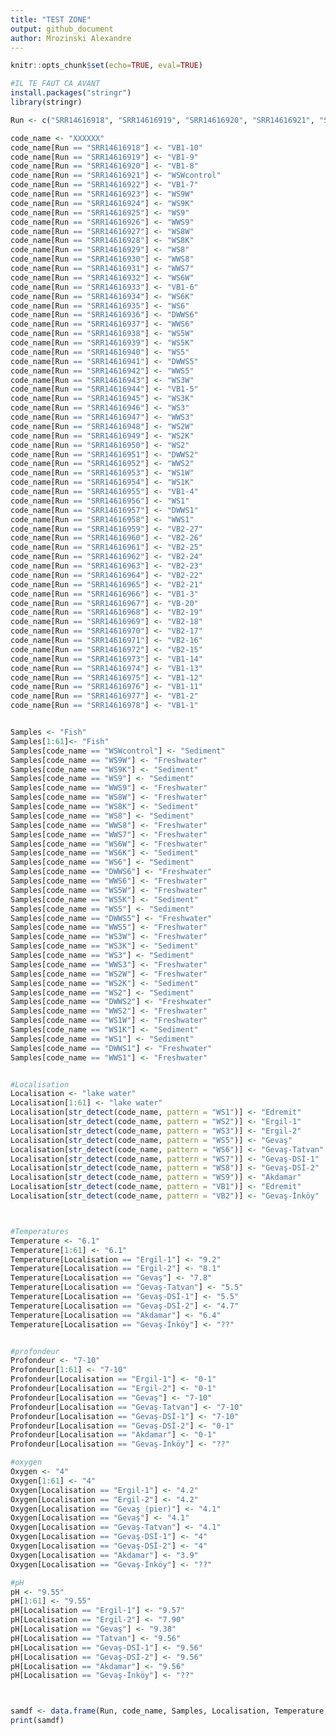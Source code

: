 ```yaml
---
title: "TEST ZONE"
output: github_document
author: Mrozinski Alexandre
---
```

```r
knitr::opts_chunk$set(echo=TRUE, eval=TRUE)
```

```r
#IL TE FAUT CA AVANT
install.packages("stringr")
library(stringr)
```


```r
Run <- c("SRR14616918", "SRR14616919", "SRR14616920", "SRR14616921", "SRR14616922", "SRR14616923", "SRR14616924", "SRR14616925", "SRR14616926", "SRR14616927", "SRR14616928", "SRR14616929", "SRR14616930", "SRR14616931", "SRR14616932", "SRR14616933", "SRR14616934", "SRR14616935", "SRR14616936", "SRR14616937", "SRR14616938", "SRR14616939", "SRR14616940", "SRR14616941", "SRR14616942", "SRR14616943", "SRR14616944", "SRR14616945", "SRR14616946", "SRR14616947", "SRR14616948", "SRR14616949", "SRR14616950", "SRR14616951", "SRR14616952", "SRR14616953", "SRR14616954", "SRR14616955", "SRR14616956", "SRR14616957", "SRR14616958", "SRR14616959", "SRR14616960", "SRR14616961", "SRR14616962", "SRR14616963", "SRR14616964", "SRR14616965", "SRR14616966", "SRR14616967", "SRR14616968", "SRR14616969", "SRR14616970", "SRR14616971", "SRR14616972", "SRR14616973", "SRR14616974", "SRR14616975", "SRR14616976", "SRR14616977", "SRR14616978")

code_name <- "XXXXXX"
code_name[Run == "SRR14616918"] <- "VB1-10"
code_name[Run == "SRR14616919"] <- "VB1-9"
code_name[Run == "SRR14616920"] <- "VB1-8"
code_name[Run == "SRR14616921"] <- "WSWcontrol"
code_name[Run == "SRR14616922"] <- "VB1-7"
code_name[Run == "SRR14616923"] <- "WS9W"
code_name[Run == "SRR14616924"] <- "WS9K"
code_name[Run == "SRR14616925"] <- "WS9"
code_name[Run == "SRR14616926"] <- "WWS9"
code_name[Run == "SRR14616927"] <- "WS8W"
code_name[Run == "SRR14616928"] <- "WS8K"
code_name[Run == "SRR14616929"] <- "WS8"
code_name[Run == "SRR14616930"] <- "WWS8"
code_name[Run == "SRR14616931"] <- "WWS7"
code_name[Run == "SRR14616932"] <- "WS6W"
code_name[Run == "SRR14616933"] <- "VB1-6"
code_name[Run == "SRR14616934"] <- "WS6K"
code_name[Run == "SRR14616935"] <- "WS6"
code_name[Run == "SRR14616936"] <- "DWWS6"
code_name[Run == "SRR14616937"] <- "WWS6"
code_name[Run == "SRR14616938"] <- "WS5W"
code_name[Run == "SRR14616939"] <- "WS5K"
code_name[Run == "SRR14616940"] <- "WS5"
code_name[Run == "SRR14616941"] <- "DWWS5"
code_name[Run == "SRR14616942"] <- "WWS5"
code_name[Run == "SRR14616943"] <- "WS3W"
code_name[Run == "SRR14616944"] <- "VB1-5"
code_name[Run == "SRR14616945"] <- "WS3K"
code_name[Run == "SRR14616946"] <- "WS3"
code_name[Run == "SRR14616947"] <- "WWS3"
code_name[Run == "SRR14616948"] <- "WS2W"
code_name[Run == "SRR14616949"] <- "WS2K"
code_name[Run == "SRR14616950"] <- "WS2"
code_name[Run == "SRR14616951"] <- "DWWS2"
code_name[Run == "SRR14616952"] <- "WWS2"
code_name[Run == "SRR14616953"] <- "WS1W"
code_name[Run == "SRR14616954"] <- "WS1K"
code_name[Run == "SRR14616955"] <- "VB1-4"
code_name[Run == "SRR14616956"] <- "WS1"
code_name[Run == "SRR14616957"] <- "DWWS1"
code_name[Run == "SRR14616958"] <- "WWS1"
code_name[Run == "SRR14616959"] <- "VB2-27"
code_name[Run == "SRR14616960"] <- "VB2-26"
code_name[Run == "SRR14616961"] <- "VB2-25"
code_name[Run == "SRR14616962"] <- "VB2-24"
code_name[Run == "SRR14616963"] <- "VB2-23"
code_name[Run == "SRR14616964"] <- "VB2-22"
code_name[Run == "SRR14616965"] <- "VB2-21"
code_name[Run == "SRR14616966"] <- "VB1-3"
code_name[Run == "SRR14616967"] <- "VB-20"
code_name[Run == "SRR14616968"] <- "VB2-19"
code_name[Run == "SRR14616969"] <- "VB2-18"
code_name[Run == "SRR14616970"] <- "VB2-17"
code_name[Run == "SRR14616971"] <- "VB2-16"
code_name[Run == "SRR14616972"] <- "VB2-15"
code_name[Run == "SRR14616973"] <- "VB1-14"
code_name[Run == "SRR14616974"] <- "VB1-13"
code_name[Run == "SRR14616975"] <- "VB1-12"
code_name[Run == "SRR14616976"] <- "VB1-11"
code_name[Run == "SRR14616977"] <- "VB1-2"
code_name[Run == "SRR14616978"] <- "VB1-1"


Samples <- "Fish"
Samples[1:61]<- "Fish"
Samples[code_name == "WSWcontrol"] <- "Sediment"
Samples[code_name == "WS9W"] <- "Freshwater"
Samples[code_name == "WS9K"] <- "Sediment"
Samples[code_name == "WS9"] <- "Sediment"
Samples[code_name == "WWS9"] <- "Freshwater"
Samples[code_name == "WS8W"] <- "Freshwater"
Samples[code_name == "WS8K"] <- "Sediment"
Samples[code_name == "WS8"] <- "Sediment"
Samples[code_name == "WWS8"] <- "Freshwater"
Samples[code_name == "WWS7"] <- "Freshwater"
Samples[code_name == "WS6W"] <- "Freshwater"
Samples[code_name == "WS6K"] <- "Sediment"
Samples[code_name == "WS6"] <- "Sediment"
Samples[code_name == "DWWS6"] <- "Freshwater"
Samples[code_name == "WWS6"] <- "Freshwater"
Samples[code_name == "WS5W"] <- "Freshwater"
Samples[code_name == "WS5K"] <- "Sediment"
Samples[code_name == "WS5"] <- "Sediment"
Samples[code_name == "DWWS5"] <- "Freshwater"
Samples[code_name == "WWS5"] <- "Freshwater"
Samples[code_name == "WS3W"] <- "Freshwater"
Samples[code_name == "WS3K"] <- "Sediment"
Samples[code_name == "WS3"] <- "Sediment"
Samples[code_name == "WWS3"] <- "Freshwater"
Samples[code_name == "WS2W"] <- "Freshwater"
Samples[code_name == "WS2K"] <- "Sediment"
Samples[code_name == "WS2"] <- "Sediment"
Samples[code_name == "DWWS2"] <- "Freshwater"
Samples[code_name == "WWS2"] <- "Freshwater"
Samples[code_name == "WS1W"] <- "Freshwater"
Samples[code_name == "WS1K"] <- "Sediment"
Samples[code_name == "WS1"] <- "Sediment"
Samples[code_name == "DWWS1"] <- "Freshwater"
Samples[code_name == "WWS1"] <- "Freshwater"


#Localisation
Localisation <- "lake water"
Localisation[1:61] <- "lake water"
Localisation[str_detect(code_name, pattern = "WS1")] <- "Edremit"
Localisation[str_detect(code_name, pattern = "WS2")] <- "Ergil-1"
Localisation[str_detect(code_name, pattern = "WS3")] <- "Ergil-2"
Localisation[str_detect(code_name, pattern = "WS5")] <- "Gevaş"
Localisation[str_detect(code_name, pattern = "WS6")] <- "Gevaş-Tatvan"
Localisation[str_detect(code_name, pattern = "WS7")] <- "Gevaş-DSİ-1"
Localisation[str_detect(code_name, pattern = "WS8")] <- "Gevaş-DSİ-2"
Localisation[str_detect(code_name, pattern = "WS9")] <- "Akdamar"
Localisation[str_detect(code_name, pattern = "VB1")] <- "Edremit"
Localisation[str_detect(code_name, pattern = "VB2")] <- "Gevaş-İnköy"



#Temperatures
Temperature <- "6.1"
Temperature[1:61] <- "6.1"
Temperature[Localisation == "Ergil-1"] <- "9.2"
Temperature[Localisation == "Ergil-2"] <- "8.1"
Temperature[Localisation == "Gevaş"] <- "7.8"
Temperature[Localisation == "Gevaş-Tatvan"] <- "5.5"
Temperature[Localisation == "Gevaş-DSİ-1"] <- "5.5"
Temperature[Localisation == "Gevaş-DSİ-2"] <- "4.7"
Temperature[Localisation == "Akdamar"] <- "6.4"
Temperature[Localisation == "Gevaş-İnköy"] <- "??"


#profondeur
Profondeur <- "7-10"
Profondeur[1:61] <- "7-10"
Profondeur[Localisation == "Ergil-1"] <- "0-1"
Profondeur[Localisation == "Ergil-2"] <- "0-1"
Profondeur[Localisation == "Gevaş"] <- "7-10"
Profondeur[Localisation == "Gevaş-Tatvan"] <- "7-10"
Profondeur[Localisation == "Gevaş-DSİ-1"] <- "7-10"
Profondeur[Localisation == "Gevaş-DSİ-2"] <- "0-1"
Profondeur[Localisation == "Akdamar"] <- "0-1"
Profondeur[Localisation == "Gevaş-İnköy"] <- "??"

#oxygen
Oxygen <- "4"
Oxygen[1:61] <- "4"
Oxygen[Localisation == "Ergil-1"] <- "4.2"
Oxygen[Localisation == "Ergil-2"] <- "4.2"
Oxygen[Localisation == "Gevaş (pier)"] <- "4.1"
Oxygen[Localisation == "Gevaş"] <- "4.1"
Oxygen[Localisation == "Gevaş-Tatvan"] <- "4.1"
Oxygen[Localisation == "Gevaş-DSİ-1"] <- "4"
Oxygen[Localisation == "Gevaş-DSİ-2"] <- "4"
Oxygen[Localisation == "Akdamar"] <- "3.9"
Oxygen[Localisation == "Gevaş-İnköy"] <- "??"

#pH
pH <- "9.55"
pH[1:61] <- "9.55"
pH[Localisation == "Ergil-1"] <- "9.57"
pH[Localisation == "Ergil-2"] <- "7.90"
pH[Localisation == "Gevaş"] <- "9.38"
pH[Localisation == "Tatvan"] <- "9.56"
pH[Localisation == "Gevaş-DSİ-1"] <- "9.56"
pH[Localisation == "Gevaş-DSİ-2"] <- "9.56"
pH[Localisation == "Akdamar"] <- "9.56"
pH[Localisation == "Gevaş-İnköy"] <- "??"



samdf <- data.frame(Run, code_name, Samples, Localisation, Temperature, Profondeur, Oxygen, pH) 
print(samdf)
```




